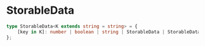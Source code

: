 # StorableData

```typescript
type StorableData<K extends string = string> = {
    [key in K]: number | boolean | string | StorableData | StorableData[] | undefined | null | Date;
};
```
